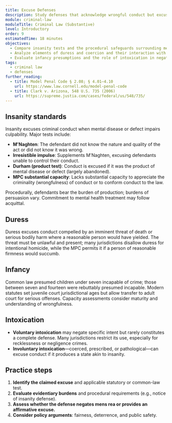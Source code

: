 ```yaml
---
title: Excuse Defenses
description: Study defenses that acknowledge wrongful conduct but excuse the actor from blame, including insanity, duress, infancy, and intoxication.
module: criminal-law
moduleTitle: Criminal Law (Substantive)
level: Introductory
order: 9
estimatedTime: 18 minutes
objectives:
  - Compare insanity tests and the procedural safeguards surrounding mental health defenses.
  - Analyze elements of duress and coercion and their interaction with homicide charges.
  - Evaluate infancy presumptions and the role of intoxication in negating mens rea.
tags:
  - criminal law
  - defenses
further_reading:
  - title: Model Penal Code § 2.08; § 4.01–4.10
    url: https://www.law.cornell.edu/model-penal-code
  - title: Clark v. Arizona, 548 U.S. 735 (2006)
    url: https://supreme.justia.com/cases/federal/us/548/735/
---
```


## Insanity standards

Insanity excuses criminal conduct when mental disease or defect impairs culpability. Major tests include:

- **M'Naghten**: The defendant did not know the nature and quality of the act or did not know it was wrong.
- **Irresistible impulse**: Supplements M'Naghten, excusing defendants unable to control their conduct.
- **Durham (product test)**: Conduct is excused if it was the product of mental disease or defect (largely abandoned).
- **MPC substantial capacity**: Lacks substantial capacity to appreciate the criminality (wrongfulness) of conduct or to conform conduct to the law.

Procedurally, defendants bear the burden of production; burdens of persuasion vary. Commitment to mental health treatment may follow acquittal.

## Duress

Duress excuses conduct compelled by an imminent threat of death or serious bodily harm where a reasonable person would have yielded. The threat must be unlawful and present; many jurisdictions disallow duress for intentional homicide, while the MPC permits it if a person of reasonable firmness would succumb.

## Infancy

Common law presumed children under seven incapable of crime; those between seven and fourteen were rebuttably presumed incapable. Modern statutes set juvenile court jurisdictional ages but allow transfer to adult court for serious offenses. Capacity assessments consider maturity and understanding of wrongfulness.

## Intoxication

- **Voluntary intoxication** may negate specific intent but rarely constitutes a complete defense. Many jurisdictions restrict its use, especially for recklessness or negligence crimes.
- **Involuntary intoxication**—coerced, prescribed, or pathological—can excuse conduct if it produces a state akin to insanity.

## Practice steps

1. **Identify the claimed excuse** and applicable statutory or common-law test.
2. **Evaluate evidentiary burdens** and procedural requirements (e.g., notice of insanity defense).
3. **Assess whether the defense negates mens rea or provides an affirmative excuse.**
4. **Consider policy arguments**: fairness, deterrence, and public safety.
